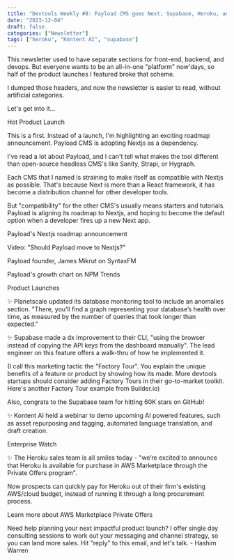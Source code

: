 ```yaml
---
title: "Devtools Weekly #8: Payload CMS goes Next, Supabase, Heroku, and  Kontent AI"
date: "2023-12-04"
draft: false
categories: ["Newsletter"]
tags: ["heroku", "Kontent AI", "supabase"]
---
```


This newsletter used to have separate sections for front-end, backend, and devops. But everyone wants to be an all-in-one "platform" now'days, so half of the product launches I featured broke that scheme.



I dumped those headers, and now the newsletter is easier to read, without artificial categories. 



Let's get into it...



Hot Product Launch



This is a first. Instead of a launch, I'm highlighting an exciting roadmap announcement. Payload CMS is adopting Nextjs as a dependency.



I've read a lot about Payload, and I can't tell what makes the tool different than open-source headless CMS's like Sanity, Strapi, or Hygraph.



Each CMS that I named is straining to make itself as compatible with Nextjs as possible. That's because Next is more than a React framework, it has become a distribution channel for other developer tools. 



But "compatibility" for the other CMS's usually means starters and tutorials. Payload is aligning its roadmap to Nextjs, and hoping to become the default option when a developer fires up a new Next app.




Payload's Nextjs roadmap announcement



Video: "Should Payload move to Nextjs?"



Payload founder, James Mikrut on SyntaxFM



Payload's growth chart on NPM Trends








Product Launches



✨ Planetscale updated its database monitoring tool to include an anomalies section. "There, you’ll find a graph representing your database’s health over time, as measured by the number of queries that took longer than expected." 











✨ Supabase made a dx improvement to their CLI, "using the browser instead of copying the API keys from the dashboard manually". The lead engineer on this feature offers a walk-thru of how he implemented it. 



(I call this marketing tactic the "Factory Tour". You explain the unique benefits of a feature or product by showing how its made. More devtools startups should consider adding Factory Tours in their go-to-market toolkit. Here's another Factory Tour example from Builder.io) 



Also, congrats to the Supabase team for hitting 60K stars on GitHub!



✨ Kontent AI held a webinar to demo upcoming AI powered features, such as asset repurposing and tagging, automated language translation, and draft creation. 



Enterprise Watch



✨ The Heroku sales team is all smiles today - "we’re excited to announce that Heroku is available for purchase in AWS Marketplace through the Private Offers program".



Now prospects can quickly pay for Heroku out of their firm's existing AWS/cloud budget, instead of running it through a long procurement process.



Learn more about AWS Marketplace Private Offers







Need help planning your next impactful product launch? I offer single day consulting sessions to work out your messaging and channel strategy, so you can land more sales. Hit "reply" to this email, and let's talk. - Hashim Warren